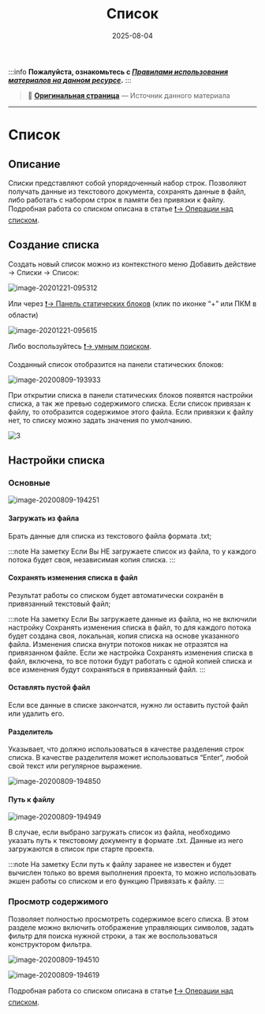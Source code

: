 ﻿---
sidebar_position: 5
title: "Список"
description: ""
date: "2025-08-04"
converted: true
originalFile: "Список.txt"
targetUrl: "https://zennolab.atlassian.net/wiki/spaces/RU/pages/534053375"
---
:::info **Пожалуйста, ознакомьтесь с [*Правилами использования материалов на данном ресурсе*](../Disclaimer).**
:::

> 🔗 **[Оригинальная страница](https://zennolab.atlassian.net/wiki/spaces/RU/pages/534053375)** — Источник данного материала

_______________________________________________  
# Список

  

## Описание

Списки представляют собой упорядоченный набор строк. Позволяют получать данные из текстового документа, сохранять данные в файл, либо работать с набором строк в памяти без привязки к файлу. Подробная работа со списком описана в статье [❗→ Операции над списком](https://zennolab.atlassian.net/wiki/spaces/RU/pages/534085798 "https://zennolab.atlassian.net/wiki/spaces/RU/pages/534085798").

## Создание списка 

Создать новый список можно из контекстного меню Добавить действие → Списки → Список:

![image-20201221-095312](./assets/Список/Список_pic1.png)



Или через [❗→ Панель статических блоков](https://zennolab.atlassian.net/wiki/spaces/RU/pages/534053179 "https://zennolab.atlassian.net/wiki/spaces/RU/pages/534053179") (клик по иконке “+” или ПКМ в области)

![image-20201221-095615](./assets/Список/Список_pic2.png)



Либо воспользуйтесь [❗→ умным поиском](https://zennolab.atlassian.net/wiki/spaces/RU/pages/506200090/ProjectMaker+7#%D0%A3%D0%BC%D0%BD%D1%8B%D0%B9-%D0%BF%D0%BE%D0%B8%D1%81%D0%BA-%D0%B4%D0%B5%D0%B9%D1%81%D1%82%D0%B2%D0%B8%D0%B9 "https://zennolab.atlassian.net/wiki/spaces/RU/pages/506200090/ProjectMaker+7#%D0%A3%D0%BC%D0%BD%D1%8B%D0%B9-%D0%BF%D0%BE%D0%B8%D1%81%D0%BA-%D0%B4%D0%B5%D0%B9%D1%81%D1%82%D0%B2%D0%B8%D0%B9").

Созданный список отобразится на панели статических блоков:

![image-20200809-193933](./assets/Список/Список_pic3.png)



При открытии списка в панели статических блоков появятся настройки списка, а так же превью содержимого списка. Если список привязан к файлу, то отобразится содержимое этого файла. Если привязки к файлу нет, то списку можно задать значения по умолчанию.

![3](./assets/Список/Список_pic4.png)



## Настройки списка

### Основные

![image-20200809-194251](./assets/Список/Список_pic5.png)



#### Загружать из файла

Брать данные для списка из текстового файла формата .txt;

:::note На заметку
Если Вы НЕ загружаете список из файла, то у каждого потока будет своя, независимая копия списка.
:::

#### Сохранять изменения списка в файл

Результат работы со списком будет автоматически сохранён в привязанный текстовый файл;

:::note На заметку
Если Вы загружаете данные из файла, но не включили настройку Сохранять изменения списка в файл, то для каждого потока будет создана своя, локальная, копия списка на основе указанного файла. Изменения списка внутри потоков никак не отразятся на привязанном файле. Если же настройка Сохранять изменения списка в файл, включена, то все потоки будут работать с одной копией списка и все изменения будут сохраняться в привязанный файл.
:::

#### Оставлять пустой файл

Если все данные в списке закончатся, нужно ли оставить пустой файл или удалить его.

#### Разделитель

Указывает, что должно использоваться в качестве разделения строк списка. В качестве разделителя может использоваться “Enter“, любой свой текст или регулярное выражение.

![image-20200809-194850](./assets/Список/Список_pic6.png)



#### Путь к файлу

![image-20200809-194949](./assets/Список/Список_pic7.png)



В случае, если выбрано загружать список из файла, необходимо указать путь к текстовому документу в формате .txt. Данные из него загружаются в список при старте проекта.

:::note На заметку
Если путь к файлу заранее не известен и будет вычислен только во время выполнения проекта, то можно использовать экшен работы со списком и его функцию Привязать к файлу.
:::

### Просмотр содержимого

Позволяет полностью просмотреть содержимое всего списка. В этом разделе можно включить отображение управляющих символов, задать фильтр для поиска нужной строки, а так же воспользоваться конструктором фильтра. 

![image-20200809-194510](./assets/Список/Список_pic8.png)



![image-20200809-194619](./assets/Список/Список_pic9.png)



Подробная работа со списком описана в статье [❗→ Операции над списком](https://zennolab.atlassian.net/wiki/spaces/RU/pages/534085798 "https://zennolab.atlassian.net/wiki/spaces/RU/pages/534085798").